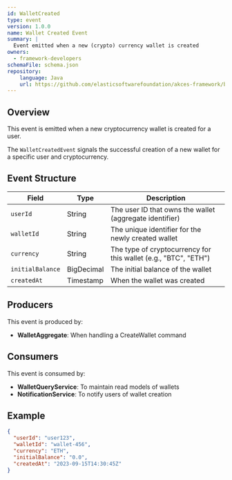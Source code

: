 ```yaml
---
id: WalletCreated
type: event
version: 1.0.0
name: Wallet Created Event
summary: |
  Event emitted when a new (crypto) currency wallet is created
owners:
  - framework-developers
schemaFile: schema.json
repository:
    language: Java
    url: https://github.com/elasticsoftwarefoundation/akces-framework/blob/main/test-apps/crypto-trading/aggregates/src/main/java/org/elasticsoftware/cryptotrading/aggregates/wallet/events/WalletCreatedEvent.java
---
```





## Overview

<Admonition type="info">
  This event is emitted when a new cryptocurrency wallet is created for a user.
</Admonition>

The `WalletCreatedEvent` signals the successful creation of a new wallet for a specific user and cryptocurrency.

## Event Structure

| Field | Type | Description |
|-------|------|-------------|
| `userId` | String | The user ID that owns the wallet (aggregate identifier) |
| `walletId` | String | The unique identifier for the newly created wallet |
| `currency` | String | The type of cryptocurrency for this wallet (e.g., "BTC", "ETH") |
| `initialBalance` | BigDecimal | The initial balance of the wallet |
| `createdAt` | Timestamp | When the wallet was created |

## Producers

This event is produced by:
- **WalletAggregate**: When handling a CreateWallet command

## Consumers

This event is consumed by:
- **WalletQueryService**: To maintain read models of wallets
- **NotificationService**: To notify users of wallet creation

## Example

```json
{
  "userId": "user123",
  "walletId": "wallet-456",
  "currency": "ETH",
  "initialBalance": "0.0",
  "createdAt": "2023-09-15T14:30:45Z"
}
```

<Footer />